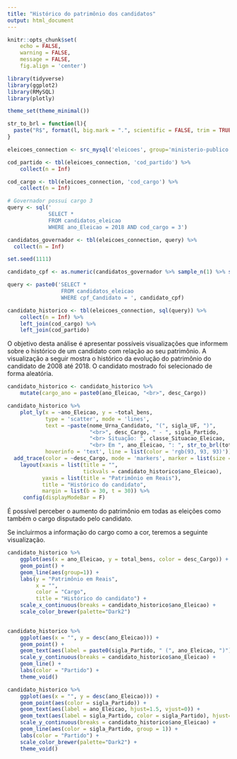 ```yaml
---
title: "Histórico do patrimônio dos candidatos"
output: html_document
---
```


```r
knitr::opts_chunk$set(
    echo = FALSE,
    warning = FALSE,
    message = FALSE,
    fig.align = 'center')
```

```r
library(tidyverse)
library(ggplot2)
library(RMySQL)
library(plotly)

theme_set(theme_minimal())
```

```r
str_to_brl = function(l){
  paste("R$", format(l, big.mark = ".", scientific = FALSE, trim = TRUE, decimal.mark = ","))
} 
```

```r
eleicoes_connection <- src_mysql('eleicoes', group='ministerio-publico', password=NULL, username = "shiny")

cod_partido <- tbl(eleicoes_connection, 'cod_partido') %>%
    collect(n = Inf)

cod_cargo <- tbl(eleicoes_connection, 'cod_cargo') %>% 
    collect(n = Inf)

# Governador possui cargo 3
query <- sql('
             SELECT *
             FROM candidatos_eleicao
             WHERE ano_Eleicao = 2018 AND cod_cargo = 3')

candidatos_governador <- tbl(eleicoes_connection, query) %>%
  collect(n = Inf)
```

```r
set.seed(1111)

candidato_cpf <- as.numeric(candidatos_governador %>% sample_n(1) %>% select(cpf_Candidato))
```

```r
query <- paste0('SELECT *
                 FROM candidatos_eleicao
                 WHERE cpf_Candidato = ', candidato_cpf)

candidato_historico <- tbl(eleicoes_connection, sql(query)) %>%
    collect(n = Inf) %>% 
    left_join(cod_cargo) %>% 
    left_join(cod_partido)
```

O objetivo desta análise é apresentar possíveis visualizações que informem sobre o histórico de um candidato com relação ao seu patrimônio. A visualização a seguir mostra o histórico da evolução do patrimônio do candidato de 2008 até 2018. O candidato mostrado foi selecionado de forma aleatória.

```r
candidato_historico <- candidato_historico %>%
    mutate(cargo_ano = paste0(ano_Eleicao, "<br>", desc_Cargo))

candidato_historico %>% 
    plot_ly(x = ~ano_Eleicao, y = ~total_bens, 
            type = 'scatter', mode = 'lines',
            text = ~paste(nome_Urna_Candidato, "(", sigla_UF, ")",
                          "<br>", desc_Cargo, " - ", sigla_Partido,
                          "<br> Situação: ", classe_Situacao_Eleicao,
                          "<br> Em ", ano_Eleicao, ": ", str_to_brl(total_bens)),
            hoverinfo = 'text', line = list(color = 'rgb(93, 93, 93)')) %>%
  add_trace(color = ~desc_Cargo, mode = 'markers', marker = list(size = 10)) %>%
    layout(xaxis = list(title = "", 
                        tickvals = candidato_historico$ano_Eleicao),
           yaxis = list(title = "Patrimônio em Reais"),
           title = "Histórico do candidato",
           margin = list(b = 30, t = 30)) %>% 
     config(displayModeBar = F)
```
É possível perceber o aumento do patrimônio em todas as eleições como também o cargo disputado pelo candidato.

Se incluirmos a informação do cargo como a cor, teremos a seguinte visualização.
```r
candidato_historico %>% 
    ggplot(aes(x = ano_Eleicao, y = total_bens, color = desc_Cargo)) +
    geom_point() +
    geom_line(aes(group=1)) +
    labs(y = "Patrimônio em Reais", 
         x = "",
         color = "Cargo",
         title = "Histórico do candidato") +
    scale_x_continuous(breaks = candidato_historico$ano_Eleicao) +
    scale_color_brewer(palette="Dark2")
            
```

```r
candidato_historico %>% 
    ggplot(aes(x = "", y = desc(ano_Eleicao))) +
    geom_point() +
    geom_text(aes(label = paste0(sigla_Partido, " (", ano_Eleicao, ")")), hjust=-0.1, vjust=0) +
    scale_y_continuous(breaks = candidato_historico$ano_Eleicao) +
    geom_line() +
    labs(color = "Partido") +
    theme_void()
```

```r
candidato_historico %>% 
    ggplot(aes(x = "", y = desc(ano_Eleicao))) +
    geom_point(aes(color = sigla_Partido)) +
    geom_text(aes(label = ano_Eleicao, hjust=1.5, vjust=0)) +
    geom_text(aes(label = sigla_Partido, color = sigla_Partido), hjust=-0.1, vjust=0) +
    scale_y_continuous(breaks = candidato_historico$ano_Eleicao) +
    geom_line(aes(color = sigla_Partido, group = 1)) +
    labs(color = "Partido") +
    scale_color_brewer(palette="Dark2") +
    theme_void()
```


